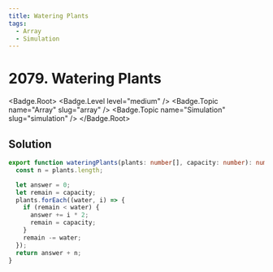 ```yaml
---
title: Watering Plants
tags:
  - Array
  - Simulation
---
```


# 2079. Watering Plants

<Badge.Root>
  <Badge.Level level="medium" />
  <Badge.Topic name="Array" slug="array" />
  <Badge.Topic name="Simulation" slug="simulation" />
</Badge.Root>

## Solution

```typescript filename="solution.ts" copy
export function wateringPlants(plants: number[], capacity: number): number {
  const n = plants.length;

  let answer = 0;
  let remain = capacity;
  plants.forEach((water, i) => {
    if (remain < water) {
      answer += i * 2;
      remain = capacity;
    }
    remain -= water;
  });
  return answer + n;
}
```

<ProblemLink
  codingSite="leetcode"
  href="https://leetcode.com/problems/watering-plants"
  title="Watering Plants"
/>
